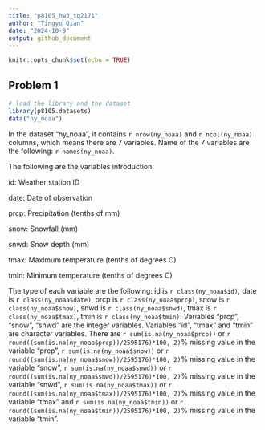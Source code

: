 ```yaml
---
title: "p8105_hw3_tq2171"
author: "Tingyu Qian"
date: "2024-10-9"
output: github_document
---
```


```r
knitr::opts_chunk$set(echo = TRUE)
```

## Problem 1
```r
# load the library and the dataset
library(p8105.datasets)
data("ny_noaa")
```

In the dataset "ny_noaa", it contains `r nrow(ny_noaa)` and `r ncol(ny_noaa)` columns, which means there are 7 variables. Name of the 7 variables are the following: `r names(ny_noaa)`.

The following are the variables introduction:

id: Weather station ID

date: Date of observation

prcp: Precipitation (tenths of mm)

snow: Snowfall (mm)

snwd: Snow depth (mm)

tmax: Maximum temperature (tenths of degrees C)

tmin: Minimum temperature (tenths of degrees C)

The type of each variable are the following: id is `r class(ny_noaa$id)`,  date is `r class(ny_noaa$date)`, prcp is `r class(ny_noaa$prcp)`, snow is `r class(ny_noaa$snow)`, snwd is `r class(ny_noaa$snwd)`, tmax is `r class(ny_noaa$tmax)`, tmin is `r class(ny_noaa$tmin)`. Variables "prcp", "snow", "snwd" are the integer variables. Variables "id", "tmax" and "tmin" are character variables. There are `r sum(is.na(ny_noaa$prcp))` or `r round((sum(is.na(ny_noaa$prcp))/2595176)*100, 2)`% missing value in the variable "prcp", `r sum(is.na(ny_noaa$snow))` or `r round((sum(is.na(ny_noaa$snow))/2595176)*100, 2)`% missing value in the variable "snow", `r sum(is.na(ny_noaa$snwd))` or `r round((sum(is.na(ny_noaa$snwd))/2595176)*100, 2)`% missing value in the variable "snwd", `r sum(is.na(ny_noaa$tmax))` or `r round((sum(is.na(ny_noaa$tmax))/2595176)*100, 2)`% missing value in the variable "tmax" and `r sum(is.na(ny_noaa$tmin))`  or `r round((sum(is.na(ny_noaa$tmin))/2595176)*100, 2)`% missing value in the variable "tmin". 